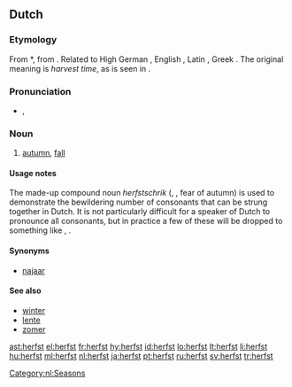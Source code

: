 ==Dutch==

===Etymology===
From {{etyl|odt|nl}} *{{term||hervist|lang=odt}}, from {{proto|Germanic|harbistaz|lang=nl}}. Related to High German {{term|Herbst|lang=de}}, English {{term|harvest|lang=en}}, Latin {{term|carpere||to [[pick]], to [[pluck]]|lang=la}}, Greek {{term|καρπός|tr=karpos||fruit, harvest|lang=grc}}. The original meaning is ''harvest time'', as is seen in {{term|herfstmaand|lang=nl}}.

===Pronunciation===
* {{IPA|/hɛrfst/|lang=nl}}, {{SAMPA|/hErfst/|lang=nl}}
*: {{audio|nl-herfst.ogg|Audio (Netherlands)}}

===Noun===
{{nl-noun|g=m|-|-}}

# [[autumn]], [[fall]]

====Usage notes====
The made-up compound noun ''herfstschrik'' ({{IPA|/hɛrfstsxrɪk/|lang=nl}}, {{SAMPA|/hErfstsxrIk/}}, fear of autumn) is used to demonstrate the bewildering number of consonants that can be strung together in Dutch. It is not particularly difficult for a speaker of Dutch to pronounce all consonants, but in practice a few of these will be dropped to something like {{IPA|/hɛrfsxrɪk/|lang=nl}}, {{SAMPA|/hErfsxrIk/}}.

====Synonyms====
* [[najaar]]

====See also====
* [[winter#Dutch|winter]]
* [[lente#Dutch|lente]]
* [[zomer]]

[[Category:nl:Seasons]]

[[ast:herfst]]
[[el:herfst]]
[[fr:herfst]]
[[hy:herfst]]
[[id:herfst]]
[[lo:herfst]]
[[lt:herfst]]
[[li:herfst]]
[[hu:herfst]]
[[ml:herfst]]
[[nl:herfst]]
[[ja:herfst]]
[[pt:herfst]]
[[ru:herfst]]
[[sv:herfst]]
[[tr:herfst]]